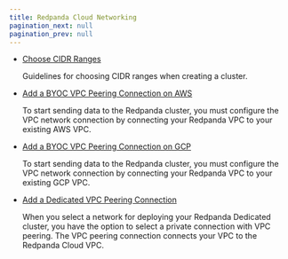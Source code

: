 ```yaml
---
title: Redpanda Cloud Networking
pagination_next: null
pagination_prev: null
---
```


<head>
    <meta name="title" content="Redpanda Cloud Networking"/>
    <meta name="description" content="Redpanda Networking"/>
    <link rel="canonical" href="https://docs.redpanda.com/docs/deploy/deployment-option/cloud/dedicated/" />
</head>


  - [Choose CIDR Ranges](../../cloud/cidr-ranges)
  
    Guidelines for choosing CIDR ranges when creating a cluster. 

  - [Add a BYOC VPC Peering Connection on AWS](../../cloud/vpc-peering-aws)

    To start sending data to the Redpanda cluster, you must configure the VPC network connection by connecting your Redpanda VPC to your existing AWS VPC.

  - [Add a BYOC VPC Peering Connection on GCP](../../cloud/vpc-peering-gcp)

    To start sending data to the Redpanda cluster, you must configure the VPC network connection by connecting your Redpanda VPC to your existing GCP VPC.

  - [Add a Dedicated VPC Peering Connection](../../cloud/vpc-peering)
   
    When you select a network for deploying your Redpanda Dedicated cluster, you have the option to select a private connection with VPC peering. The VPC peering connection connects your VPC to the Redpanda Cloud VPC.